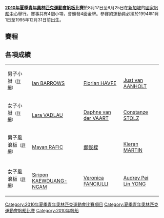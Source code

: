 {{noteTA|G1=Sports}}
'''[[2010年夏季青年奧林匹克運動會|2010年夏季青年奧林匹克運動會]][[帆船|帆板]]比賽'''於8月17日至8月25日在[[新加坡|新加坡]]的[[國家帆船中心|國家帆船中心]]舉行。賽事共有4個小項，會頒發4面金牌。參賽的運動員必須於1994年1月1日至1995年12月31日前出生。

==賽程==
== 各項成績 ==
{| {{MedalistTable|type=項目|columns=1|style=font-size:small;}}
|-
|男子小艇<small>（[[2010年夏季奧林匹克青年運動會男子小艇帆板比賽|詳細]]）</small>
| {{ISV}} <br />[[Ian_BARROWS|Ian BARROWS]] 
| {{GER}} <br />[[Florian_HAVFE|Florian HAVFE]]
| {{AHO}} <br />[[Just_van_AANHOLT|Just van AANHOLT]] 
|-
|女子小艇<small>（[[2010年夏季奧林匹克青年運動會女子小艇帆板比賽|詳細]]）</small>
| {{AUT}} <br />[[Lara_VADLAU|Lara VADLAU]] 
| {{NED}} <br />[[Daphne_van_der_VAART|Daphne van der VAART]] 
| {{GER}} <br />[[Constanze_STOLZ|Constanze STOLZ]] 
|-
|男子風浪板<small>（[[2010年夏季奧林匹克青年運動會男子風浪板比賽|詳細]]）</small>
| {{ISR}} <br />[[Mayan_RAFIC|Mayan RAFIC]] 
| {{HKG}} <br />[[鄭俊樑|鄭俊樑]] 
| {{GBR}} <br />[[Kieran_MARTIN|Kieran MARTIN]] 
|-
|女子風浪板<small>（[[2010年夏季奧林匹克青年運動會女子風浪板比賽|詳細]]）</small>
| {{THA}} <br />[[Siripon_KAEWDUANG-NGAM|Siripon KAEWDUANG-NGAM]] 
| {{ITA}} <br />[[Veronica_FANCIULLI|Veronica FANCIULLI]] 
| {{SIN}} <br />[[Audrey_Pei_Lin_YONG|Audrey Pei Lin YONG]] 
|}

{{2010年夏季青年奧林匹克運動會項目}}
{{青年奧林匹克運動會帆船比賽}}
[[Category:2010年夏季青年奧林匹克運動會比賽項目|Category:2010年夏季青年奧林匹克運動會比賽項目]]
[[Category:夏季青年奧林匹克運動會帆船比賽|Category:夏季青年奧林匹克運動會帆船比賽]]
[[Category:2010年帆船|Category:2010年帆船]]